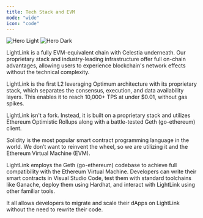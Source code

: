 ```yaml
---
title: Tech Stack and EVM
mode: "wide"
icon: "code"
---
```


<img
  className="block dark:hidden"
  src="/images/tech-stack-banner.svg"
  alt="Hero Light"
/>
<img
  className="hidden dark:block"
  src="/images/tech-stack-banner.svg"
  alt="Hero Dark"
/>

LightLink is a fully EVM-equivalent chain with Celestia underneath. Our proprietary stack and industry-leading infrastructure offer full on-chain advantages, allowing users to experience blockchain's network effects without the technical complexity.

LightLink is the first L2 leveraging Optimum architecture with its proprietary stack, which separates the consensus, execution, and data availability layers. This enables it to reach 10,000+ TPS at under $0.01, without gas spikes.

LightLink isn't a fork. Instead, it is built on a proprietary stack and utilizes Ethereum Optimistic Rollups along with a battle-tested Geth (go-ethereum) client.

Solidity is the most popular smart contract programming language in the world. We don’t want to reinvent the wheel, so we are utilizing it and the Ethereum Virtual Machine (EVM).

LightLink employs the Geth (go-ethereum) codebase to achieve full compatibility with the Ethereum Virtual Machine. Developers can write their smart contracts in Visual Studio Code, test them with standard toolchains like Ganache, deploy them using Hardhat, and interact with LightLink using other familiar tools.

It all allows developers to migrate and scale their dApps on LightLink without the need to rewrite their code.
